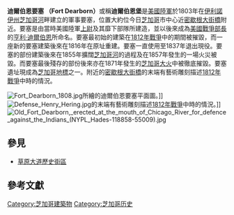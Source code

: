 {{expand language|en}}
{{Infobox NRHP
 | name = Fort Dearborn<br/>迪爾伯恩要塞 
 | nrhp_type = cp
 | image = Fort Dearborn 1831 Kinzie.jpg
 | caption = 1856 drawing showing Fort Dearborn as it appeared in 1831<ref>Kinzie 1856; p. 182.</ref>
 | location= {{USA}}[[伊利諾伊領地|伊利諾伊領地]] （即今天為[[伊利諾伊州|伊利諾伊州]][[芝加哥|芝加哥]]）
 | locmapin = 
 | area =
 | architect= [[美國陸軍|美國陸軍]]
 | architecture= 木材製造要塞，並以兩層矮圍牆所包圍
 | designated_nrhp_type= 
 | governing_body = 
 | partof_refnum= 78001124
 | partof = [[美國舊西部|美國舊西部]]、{{tsl|en|Michigan–Wacker Historic District|}}
 |nocat = yes
}}

'''迪爾伯恩要塞 （Fort Dearborn）'''或稱'''迪爾伯恩堡'''是[[美國陸軍|美國陸軍]]於1803年在[[伊利諾伊州|伊利諾伊州]][[芝加哥河|芝加哥河]]畔建立的軍事要塞，位置大約位今日[[芝加哥|芝加哥]]市中心近[[密歇根大街_(芝加哥)|密歇根大街橋]]附近。要塞是由當時美國陸軍{{tsl|en|John Whistler|約翰·惠斯勒 }}[[美國陸軍軍官軍銜|上尉]]及其靡下部隊所建造，並以後來成為[[美國戰爭部長|美國戰爭部長]]的[[亨利·迪爾伯恩|亨利·迪爾伯恩]]所命名。要塞最初始的建築在[[1812年戰爭|1812年戰爭]]中的{{tsl|en|Battle of Fort Dearborn|迪爾伯恩要塞戰役}}期間被摧毀，而一座新的要塞建築後來在1816年在原址重建。要塞一直使用至1837年退出現役。要塞的部份建築後來在1855年擴闊[[芝加哥河|芝加哥河]]的過程及在1857年發生的一場火災被毀。而要塞最後殘存的部份後來亦在1871年發生的[[芝加哥大火|芝加哥大火]]中被徹底摧毀。要塞遺址現成為[[芝加哥地標|芝加哥地標]]之一。附近的[[密歇根大街_(芝加哥)|密歇根大街橋]]的末端有藝術雕刻描述[[1812年戰爭|1812年戰爭]]中{{tsl|en|Battle of Fort Dearborn|迪爾伯恩要塞戰役}}時的情況。

[[File:Fort_Dearborn_1808.jpg|thumb]]所繪的迪爾伯恩要塞平面圖。]]
[[File:Defense_Henry_Hering.jpg|thumb]]的末端有藝術雕刻描述[[1812年戰爭|1812年戰爭]]中{{tsl|en|Battle of Fort Dearborn|迪爾伯恩要塞戰役}}時的情況。]]
[[File:Old_Fort_Dearborn,_erected_at_the_mouth_of_Chicago_River_for_defence_against_the_Indians_(NYPL_Hades-118858-55009).jpg|thumb]]

==參見==
*[[草原大道歷史街區|草原大道歷史街區]]

==參考文獻==
{{Reflist}}

[[Category:芝加哥建築物|Category:芝加哥建築物]]
[[Category:芝加哥历史|Category:芝加哥历史]]